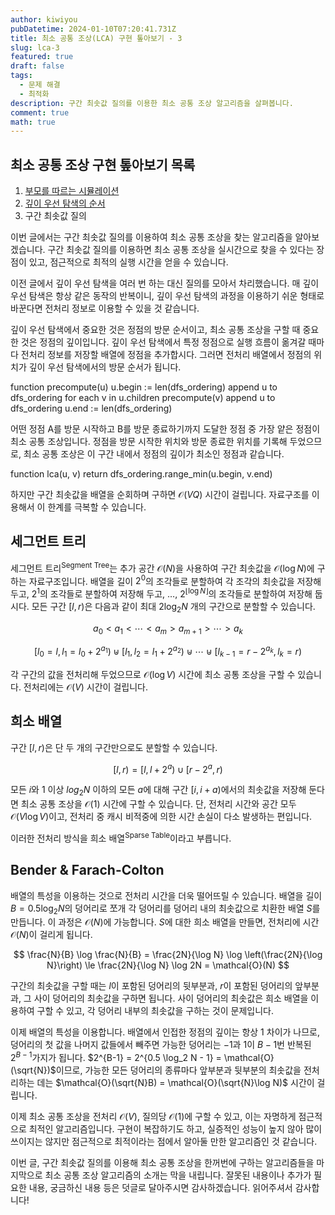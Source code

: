 ```yaml
---
author: kiwiyou
pubDatetime: 2024-01-10T07:20:41.731Z
title: 최소 공통 조상(LCA) 구현 톺아보기 - 3
slug: lca-3
featured: true
draft: false
tags:
  - 문제 해결
  - 최적화
description: 구간 최솟값 질의를 이용한 최소 공통 조상 알고리즘을 살펴봅니다.
comment: true
math: true
---
```



## 최소 공통 조상 구현 톺아보기 목록

1. [부모를 따르는 시뮬레이션](/posts/lca-1)
2. [깊이 우선 탐색의 순서](/posts/lca-2)
3. 구간 최솟값 질의

이번 글에서는 구간 최솟값 질의를 이용하여 최소 공통 조상을 찾는 알고리즘을 알아보겠습니다.
구간 최솟값 질의를 이용하면 최소 공통 조상을 실시간으로 찾을 수 있다는 장점이 있고, 점근적으로 최적의 실행 시간을 얻을 수 있습니다.

이전 글에서 깊이 우선 탐색을 여러 번 하는 대신 질의를 모아서 차리했습니다.
매 깊이 우선 탐색은 항상 같은 동작의 반복이니, 깊이 우선 탐색의 과정을 이용하기 쉬운 형태로 바꾼다면 전처리 정보로 이용할 수 있을 것 같습니다.

깊이 우선 탐색에서 중요한 것은 정점의 방문 순서이고, 최소 공통 조상을 구할 때 중요한 것은 정점의 깊이입니다.
깊이 우선 탐색에서 특정 정점으로 실행 흐름이 옮겨갈 때마다 전처리 정보를 저장할 배열에 정점을 추가합시다.
그러면 전처리 배열에서 정점의 위치가 깊이 우선 탐색에서의 방문 순서가 됩니다.

<Function>
  <Keyword>function</Keyword> precompute(u)
  <Scope>
    <Line>u.begin := len(dfs_ordering)</Line>
    <Line>
      <Keyword>append</Keyword> u <Keyword>to</Keyword> dfs_ordering
    </Line>
    <Line>
      <Keyword>for each</Keyword> v <Keyword>in</Keyword> u.children
      <Scope>
        <Line>precompute(v)</Line>
        <Line>
          <Keyword>append</Keyword> u <Keyword>to</Keyword> dfs_ordering
        </Line>
      </Scope>
    </Line>
    <Line>u.end := len(dfs_ordering)</Line>
  </Scope>
</Function>

어떤 정점 A를 방문 시작하고 B를 방문 종료하기까지 도달한 정점 중 가장 얕은 정점이 최소 공통 조상입니다.
정점을 방문 시작한 위치와 방문 종료한 위치를 기록해 두었으므로, 최소 공통 조상은 이 구간 내에서 정점의 깊이가 최소인 정점과 같습니다.

<Function>
  <Keyword>function</Keyword> lca(u, v)
  <Scope>
    <Line>
      <Keyword>return</Keyword> dfs_ordering.range_min(u.begin, v.end)
    </Line>
  </Scope>
</Function>

하지만 구간 최솟값을 배열을 순회하며 구하면 $\mathcal{O}(VQ)$ 시간이 걸립니다.
자료구조를 이용해서 이 한계를 극복할 수 있습니다.

## 세그먼트 트리

세그먼트 트리<sup>Segment Tree</sup>는 추가 공간 $\mathcal{O}(N)$을 사용하여 구간 최솟값을 $\mathcal{O}(\log N)$에 구하는 자료구조입니다.
배열을 길이 $2^0$의 조각들로 분할하여 각 조각의 최솟값을 저장해 두고, $2^1$의 조각들로 분할하여 저장해 두고, …, $2^{\lfloor \log N \rfloor}$의 조각들로 분할하여 저장해 둡시다.
모든 구간 $[l, r)$은 다음과 같이 최대 $2 \log_2 N$ 개의 구간으로 분할할 수 있습니다.

$$
a_0 \lt a_1 \lt \cdots \lt a_m \gt a_{m+1} \gt \cdots \gt a_k
$$

$$
[l_0 = l, l_1 = l_0 + 2^{a_1}) \uplus [l_1, l_2 = l_1 + 2^{a_2}) \uplus \cdots \uplus [l_{k-1} = r - 2^{a_k}, l_k = r)
$$

각 구간의 값을 전처리해 두었으므로 $\mathcal{O}(\log V)$ 시간에 최소 공통 조상을 구할 수 있습니다.
전처리에는 $\mathcal{O}(V)$ 시간이 걸립니다.

## 희소 배열

구간 $[l, r)$은 단 두 개의 구간만으로도 분할할 수 있습니다.

$$
[l, r) = [l, l + 2^a) \cup [r - 2^a, r)
$$

모든 $i$와 $1$ 이상 $log_2 N$ 이하의 모든 $a$에 대해 구간 $[i, i + a)$에서의 최솟값을 저장해 둔다면 최소 공통 조상을 $\mathcal{O}(1)$ 시간에 구할 수 있습니다.
단, 전처리 시간와 공간 모두 $\mathcal{O}(V \log V)$이고, 전처리 중 캐시 비적중에 의한 시간 손실이 다소 발생하는 편입니다.

이러한 전처리 방식을 희소 배열<sup>Sparse Table</sup>이라고 부릅니다.

## Bender & Farach-Colton

배열의 특성을 이용하는 것으로 전처리 시간을 더욱 떨어뜨릴 수 있습니다.
배열을 길이 $B = 0.5 \log_2 N$의 덩어리로 쪼개 각 덩어리를 덩어리 내의 최솟값으로 치환한 배열 $S$를 만듭니다.
이 과정은 $\mathcal{O}(N)$에 가능합니다.
$S$에 대한 희소 배열을 만들면, 전처리에 시간 $\mathcal{O}(N)$이 걸리게 됩니다.

$$
\frac{N}{B} \log \frac{N}{B} = \frac{2N}{\log N} \log \left(\frac{2N}{\log N}\right) \le \frac{2N}{\log N} \log 2N = \mathcal{O}(N)
$$

구간의 최솟값을 구할 때는 $l$이 포함된 덩어리의 뒷부분과, $r$이 포함된 덩어리의 앞부분과, 그 사이 덩어리의 최솟값을 구하면 됩니다.
사이 덩어리의 최솟값은 희소 배열을 이용하여 구할 수 있고, 각 덩어리 내부의 최솟값을 구하는 것이 문제입니다.

이제 배열의 특성을 이용합니다.
배열에서 인접한 정점의 깊이는 항상 $1$ 차이가 나므로, 덩어리의 첫 값을 나머지 값들에서 빼주면 가능한 덩어리는 $-1$과 $1$이 $B-1$번 반복된 $2^{B-1}$가지가 됩니다.
$2^{B-1} = 2^{0.5 \log_2 N - 1} = \mathcal{O}(\sqrt{N})$이므로, 가능한 모든 덩어리의 종류마다 앞부분과 뒷부분의 최솟값을 전처리하는 데는 $\mathcal{O}(\sqrt{N}B) = \mathcal{O}(\sqrt{N}\log N)$ 시간이 걸립니다.

이제 최소 공통 조상을 전처리 $\mathcal{O}(V)$, 질의당 $\mathcal{O}(1)$에 구할 수 있고, 이는 자명하게 점근적으로 최적인 알고리즘입니다.
구현이 복잡하기도 하고, 실증적인 성능이 높지 않아 많이 쓰이지는 않지만 점근적으로 최적이라는 점에서 알아둘 만한 알고리즘인 것 같습니다.

이번 글, 구간 최솟값 질의를 이용해 최소 공통 조상을 한꺼번에 구하는 알고리즘들을 마지막으로 최소 공통 조상 알고리즘의 소개는 막을 내립니다.
잘못된 내용이나 추가가 필요한 내용, 궁금하신 내용 등은 덧글로 달아주시면 감사하겠습니다.
읽어주셔서 감사합니다!

